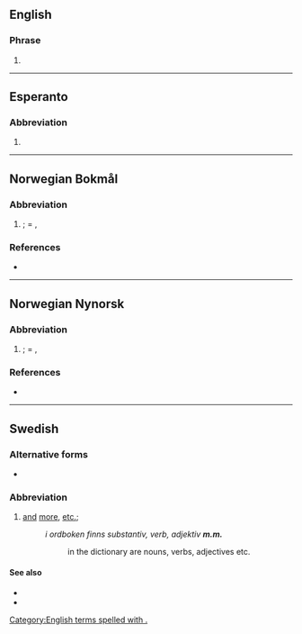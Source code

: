 {{also|mm|Mm|MM|mm.|.mm|M&M}}
==English==

===Phrase===
{{en-phrase}}

# {{abbreviation of|mutatis mutandis|lang=en}}

[[Category:English terms spelled with .]]

----

==Esperanto==

===Abbreviation===
{{rfc-header|Abbreviation}}
{{head|eo|abbreviation}}

# {{abbreviation of|marmejlo|lang=eo}}

----

==Norwegian Bokmål==

===Abbreviation===
{{rfc-header|Abbreviation}}
{{head|nb|abbreviation}}

# {{abbreviation of|med mer|lang=nb|dot=}}; = {{l|en|etc.}}, {{l|en|et cetera}}

===References===
* {{R:Dokpro|lang=nb}}

----
==Norwegian Nynorsk==

===Abbreviation===
{{head|nn|abbreviation}}

# {{abbreviation of|med meir|lang=nn|dot=}}; = {{l|en|etc.}}, {{l|en|et cetera}}

===References===
* {{R:Dokpro|lang=nn}}

----

==Swedish==

===Alternative forms===
* {{l|sv|mm}}

===Abbreviation===
{{rfc-header|Abbreviation}}
{{head|sv|abbreviation}}

# [[and]] [[more]], [[etc.]]; {{abbreviation of|[[med]] [[mera]]|lang=sv}}
#: ''i ordboken finns substantiv, verb, adjektiv '''m.m.'''''
#:: in the dictionary are nouns, verbs, adjectives etc.

====See also====
* {{l|sv|m.fl.}}
* {{l|sv|o.s.v.}}